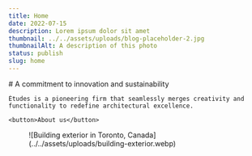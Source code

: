 ```yaml
---
title: Home
date: 2022-07-15
description: Lorem ipsum dolor sit amet
thumbnail: ../../assets/uploads/blog-placeholder-2.jpg
thumbnailAlt: A description of this photo
status: publish
slug: home
---
```

<div class="hero content-grid flow">
    # A commitment to innovation and sustainability
    
    Études is a pioneering firm that seamlessly merges creativity and functionality to redefine architectural excellence.
    
    <button>About us</button>

<figure class="breakout">![Building exterior in Toronto, Canada](../../assets/uploads/building-exterior.webp)</figure>
</div>